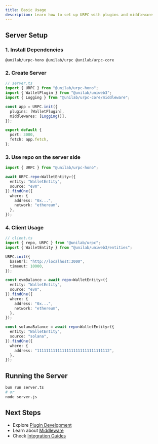 ```yaml
---
title: Basic Usage
description: Learn how to set up URPC with plugins and middleware
---
```


## Server Setup

### 1. Install Dependencies

```package-install
@unilab/urpc-hono @unilab/urpc @unilab/urpc-core
```

### 2. Create Server

```typescript
// server.ts
import { URPC } from "@unilab/urpc-hono";
import { WalletPlugin } from "@unilab/uniweb3";
import { Logging } from "@unilab/urpc-core/middleware";

const app = URPC.init({
  plugins: [WalletPlugin],
  middlewares: [Logging()],
});

export default {
  port: 3000,
  fetch: app.fetch,
};
```

### 3. Use repo on the server side

```typescript
import { URPC } from "@unilab/urpc-hono";

await URPC.repo<WalletEntity>({
  entity: "WalletEntity",
  source: "evm",
}).findOne({
  where: {
    address: "0x...",
    network: "ethereum",
  },
});

```

### 4. Client Usage

```typescript
// client.ts
import { repo, URPC } from "@unilab/urpc";
import { WalletEntity } from "@unilab/uniweb3/entities";

URPC.init({
  baseUrl: "http://localhost:3000",
  timeout: 10000,
});

const evmBalance = await repo<WalletEntity>({
  entity: "WalletEntity",
  source: "evm",
}).findOne({
  where: {
    address: "0x...",
    network: "ethereum",
  },
});

const solanaBalance = await repo<WalletEntity>({
  entity: "WalletEntity",
  source: "solana",
}).findOne({
  where: {
    address: "11111111111111111111111111111112",
  },
});
```

## Running the Server

```bash
bun run server.ts
# or
node server.js
```

## Next Steps

- Explore [Plugin Development](/docs/plugins/creating-plugins)
- Learn about [Middleware](/docs/middleware/logging)
- Check [Integration Guides](/docs/integrations/next)
